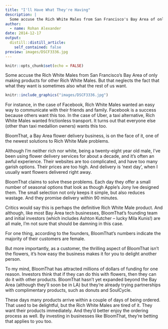 ```yaml
---
title: "I'll Have What They're Having"
description: |
  Some accuse the Rich White Males from San Francisco's Bay Area of only making products for other Rich White Males. But that neglects the fact that what they want is sometimes also what the rest of us want.
author:
  - name: Rohan Alexander
date: 2014-12-17
output:
  distill::distill_article:
    self_contained: false
preview: images/DSCF3336.jpg
---
```


```r
knitr::opts_chunk$set(echo = FALSE)
```

Some accuse the Rich White Males from San Francisco's Bay Area of only making products for other Rich White Males. But that neglects the fact that what they want is sometimes also what the rest of us want.

```r
knitr::include_graphics("images/DSCF3336.jpg")
```

For instance, in the case of Facebook, Rich White Males wanted an easy way to communicate with their friends and family. Facebook is a success because others want this too. In the case of Uber, a taxi alternative, Rich White Males wanted frictionless transport. It turns out that everyone else (other than taxi medallion owners) wants this too.

BloomThat, a Bay Area flower delivery business, is on the face of it, one of the newest solutions to Rich White Male problems.

Although I'm neither rich nor white, being a twenty-eight year old male, I've been using flower delivery services for about a decade, and it's often an awful experience. Their websites are too complicated, and have too many garish options. Their prices are too high. And delivery is ‘next day', when I usually want flowers delivered right away.

BloomThat claims to solve these problems. Each day they offer a small number of seasonal options that look as though Apple's Jony Ive designed them. The small selection not only keeps it simple, but also reduces wastage. And they promise delivery within 90 minutes.

Critics would say this is perhaps the definitive Rich White Male product. And although, like most Bay Area tech businesses, BloomThat's founding team and initial investors (which includes Ashton Kutcher – lucky Mila Kunis!) are all male, I'm not sure that should be damning in this case.

For one thing, according to the founders, BloomThat's numbers indicate the majority of their customers are female.

But more importantly, as a customer, the thrilling aspect of BloomThat isn't the flowers, it's how easy the business makes it for you to delight another person.

To my mind, BloomThat has attracted millions of dollars of funding for one reason. Investors think that if they can do this with flowers, then they can do it with other products. BloomThat hasn't yet expanded beyond the Bay Area (although they'll soon be in LA) but they're already trying partnerships with complimentary products, such as donuts and SoulCycle.

These days many products arrive within a couple of days of being ordered. That used to be delightful, but the Rich White Males are tired of it. They want their products immediately. And they'd better enjoy the ordering process as well. By investing in businesses like BloomThat, they're betting that applies to you too.
